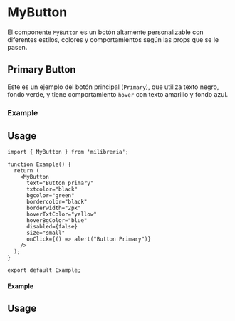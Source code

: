 
<Meta of={MyButtonStories} title="MyButton" />

# MyButton

El componente `MyButton` es un botón altamente personalizable con diferentes estilos, colores y comportamientos según las props que se le pasen.

## Primary Button

Este es un ejemplo del botón principal (`Primary`), que utiliza texto negro, fondo verde, y tiene comportamiento `hover` con texto amarillo y fondo azul.

### Example

<Canvas of={MyButtonStories.Primary} />

## Usage

```tsx
import { MyButton } from 'milibreria';

function Example() {
  return (
    <MyButton
      text="Button primary"
      txtcolor="black"
      bgcolor="green"
      bordercolor="black"
      borderwidth="2px"
      hoverTxtColor="yellow"
      hoverBgColor="blue"
      disabled={false}
      size="small"
      onClick={() => alert("Button Primary")}
    />
  );
}

export default Example;
```

#### Example

<Canvas of={MyButtonStories.Secondary} />

## Usage

```ts
import { MyButton } from 'milibreria';

function Example() {
  return (
    <MyButton
      text="Button secondary"
      txtcolor="white"
      bgcolor="pink"
      bordercolor="black"
      borderwidth="2px"
      hoverTxtColor="blue"
      hoverBgColor="yellow"
      disabled={false}
      size="small"
      onClick={() => alert("Button secondary")}
    />
  );
}
